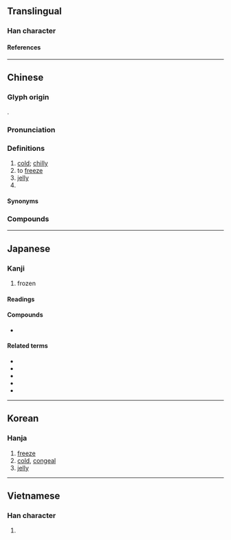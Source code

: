 {{also|冻}}
{{character info/new}}
==Translingual==

===Han character===
{{Han char|rn=15|rad=冫|as=08|sn=10|four=35196|canj=IMDW|ids=⿰[[冫]][[東]]}}

====References====
{{Han ref|kx=0132.460|dkj=01670|dj=0297.020|hdz=10298.070|uh=51CD}}

----

==Chinese==
{{zh-forms|s=冻}}

===Glyph origin===
{{Han etym}}
{{Han compound|冫|東|c1=s|c2=p|ls=psc}}.

===Pronunciation===
{{zh-pron
|m=dòng
|c=dung3
|h=pfs=tung
|md=
|mn=tòng/tàng
|mn_note=tòng - literary; tàng - vernacular
|mn-t=dong3/dang3
|mn-t_note=dong3 - literary; dang3 - vernacular
|w=
|mc=y
|oc=y
|cat=a,v,n,pn
}}

===Definitions===
{{zh-hanzi}}

# [[cold]]; {{lb|zh|of [[weather]]}} [[chilly]]
# to [[freeze]]
# [[jelly]]
# {{surname|zh}}

====Synonyms====
{{zh-dial|冷}}

===Compounds===
{{zh-der|不凍|冷凍|凍傷|凍原|凍土|凍害|凍寒|凍死|凍瘡|凍石|凍結|凍肉|凍雨|凍豆腐|凍餒|果凍|肉凍|解凍|防凍|魚凍|上凍|不凍港|價格凍結|冰凍|冰消凍解|冰消凍釋|冰解凍釋|冷凍蔬菜|冷凍食品|凍住|凍僵|凍凌觜臉|凍剝剝|凍天行|凍斃|凍欽欽|凍省|凍結資金|凍解冰釋|凝凍|北極凍原|呵凍|天寒地凍|愛玉凍|挨餓受凍|擔飢受凍|滴水成凍|霜凍|飢凍交切}}

{{zh-cat|Elementary}}

----

==Japanese==

===Kanji===
{{ja-kanji|grade=c|rs=冫}}

# frozen

====Readings====
{{ja-readings
|goon=つう<つう
|kanon=とう<とう
|kun=こお-る<こほる, こご-える
}}

====Compounds====
* {{ja-r|不%凍|ふ%とう|[[nonfreezing]]}}

====Related terms====
* {{ja-r|凍てる|いてる}}
* {{ja-r|凍る|こおる}}
* {{ja-r|凍える|こごえる}}
* {{ja-r|凍みる|しみる}}
* {{ja-r|凍らす|こおらす}}

----

==Korean==

===Hanja===
{{ko-hanja|동}}

# [[freeze]]
# [[cold]], [[congeal]]
# [[jelly]]

----

==Vietnamese==

===Han character===
{{vi-readings|reading=[[đống]], [[đông]], [[gióng]], [[rúng]], [[đóng]]|rs=冫08}}

# {{rfdef|vi|sort=冫08}}